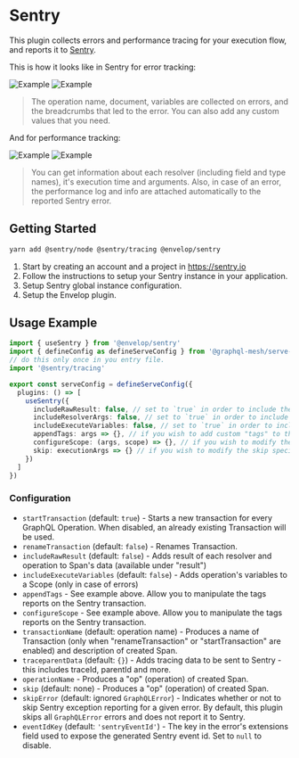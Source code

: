 # Sentry

This plugin collects errors and performance tracing for your execution flow, and reports it to
[Sentry](https://sentry.io).

This is how it looks like in Sentry for error tracking:

![Example](https://raw.githubusercontent.com/n1ru4l/envelop/main/packages/plugins/sentry/error1.png)
![Example](https://raw.githubusercontent.com/n1ru4l/envelop/main/packages/plugins/sentry/error2.png)

> The operation name, document, variables are collected on errors, and the breadcrumbs that led to
> the error. You can also add any custom values that you need.

And for performance tracking:

![Example](https://raw.githubusercontent.com/n1ru4l/envelop/main/packages/plugins/sentry/perf1.png)
![Example](https://raw.githubusercontent.com/n1ru4l/envelop/main/packages/plugins/sentry/perf2.png)

> You can get information about each resolver (including field and type names), it's execution time
> and arguments. Also, in case of an error, the performance log and info are attached automatically
> to the reported Sentry error.

## Getting Started

```sh
yarn add @sentry/node @sentry/tracing @envelop/sentry
```

1. Start by creating an account and a project in https://sentry.io
2. Follow the instructions to setup your Sentry instance in your application.
3. Setup Sentry global instance configuration.
4. Setup the Envelop plugin.

## Usage Example

```ts filename="mesh.config.ts"
import { useSentry } from '@envelop/sentry'
import { defineConfig as defineServeConfig } from '@graphql-mesh/serve-cli'
// do this only once in you entry file.
import '@sentry/tracing'

export const serveConfig = defineServeConfig({
  plugins: () => [
    useSentry({
      includeRawResult: false, // set to `true` in order to include the execution result in the metadata collected
      includeResolverArgs: false, // set to `true` in order to include the args passed to resolvers
      includeExecuteVariables: false, // set to `true` in order to include the operation variables values
      appendTags: args => {}, // if you wish to add custom "tags" to the Sentry transaction created per operation
      configureScope: (args, scope) => {}, // if you wish to modify the Sentry scope
      skip: executionArgs => {} // if you wish to modify the skip specific operations
    })
  ]
})
```

### Configuration

- `startTransaction` (default: `true`) - Starts a new transaction for every GraphQL Operation. When
  disabled, an already existing Transaction will be used.
- `renameTransaction` (default: `false`) - Renames Transaction.
- `includeRawResult` (default: `false`) - Adds result of each resolver and operation to Span's data
  (available under "result")
- `includeExecuteVariables` (default: `false`) - Adds operation's variables to a Scope (only in case
  of errors)
- `appendTags` - See example above. Allow you to manipulate the tags reports on the Sentry
  transaction.
- `configureScope` - See example above. Allow you to manipulate the tags reports on the Sentry
  transaction.
- `transactionName` (default: operation name) - Produces a name of Transaction (only when
  "renameTransaction" or "startTransaction" are enabled) and description of created Span.
- `traceparentData` (default: `{}`) - Adds tracing data to be sent to Sentry - this includes
  traceId, parentId and more.
- `operationName` - Produces a "op" (operation) of created Span.
- `skip` (default: none) - Produces a "op" (operation) of created Span.
- `skipError` (default: ignored `GraphQLError`) - Indicates whether or not to skip Sentry exception
  reporting for a given error. By default, this plugin skips all `GraphQLError` errors and does not
  report it to Sentry.
- `eventIdKey` (default: `'sentryEventId'`) - The key in the error's extensions field used to expose
  the generated Sentry event id. Set to `null` to disable.
